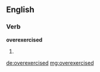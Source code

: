 ==English==

===Verb===
'''overexercised'''

# {{past of|overexercise}}

[[de:overexercised]]
[[mg:overexercised]]
